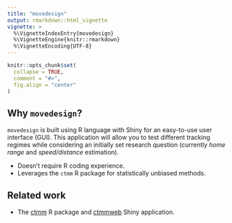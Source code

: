 ```yaml
---
title: "movedesign"
output: rmarkdown::html_vignette
vignette: >
  %\VignetteIndexEntry{movedesign}
  %\VignetteEngine{knitr::rmarkdown}
  %\VignetteEncoding{UTF-8}
---
```


```r
knitr::opts_chunk$set(
  collapse = TRUE,
  comment = "#>",
  fig.align = "center"
)
```

## Why `movedesign`?
`movedesign` is built using R language with Shiny for an easy-to-use user interface (GUI). This application will allow you to test different tracking regimes while considering an initially set research question (currently *home range* and *speed/distance* estimation). 

* Doesn't require R coding experience.
* Leverages the `ctmm` R package for statistically unbiased methods.

## Related work

* The [ctmm][1] R package and [ctmmweb][2] Shiny application.

[1]: https://github.com/ctmm-initiative/ctmm
[2]: https://github.com/ctmm-initiative/ctmmweb
